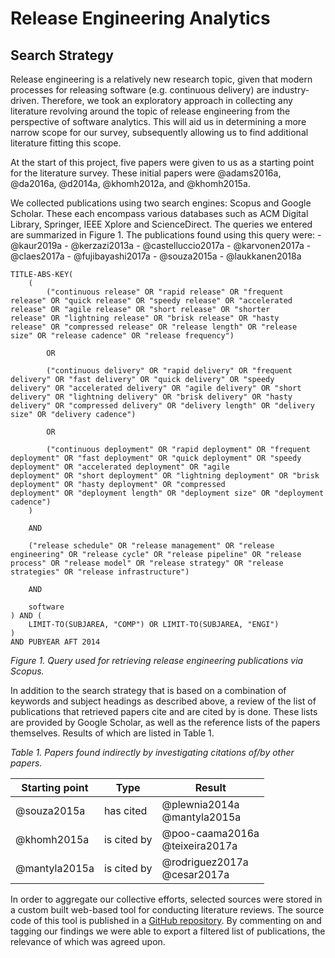 # Release Engineering Analytics

## Search Strategy
Release engineering is a relatively new research topic,
given that modern processes for releasing software (e.g. continuous delivery)
are industry-driven.
Therefore, we took an exploratory approach in collecting any literature
revolving around the topic of release engineering from the perspective of
software analytics.
This will aid us in determining a more narrow scope for our survey,
subsequently allowing us to find additional literature fitting this scope.

At the start of this project,
five papers were given to us as a starting point for the literature survey.
These initial papers were @adams2016a, @da2016a, @d2014a, @khomh2012a, and
@khomh2015a.

We collected publications using two search engines: Scopus and Google Scholar.
These each encompass various databases such as ACM Digital Library, Springer,
IEEE Xplore and ScienceDirect.
The queries we entered are summarized in Figure 1.
The publications found using this query were:
- @kaur2019a
- @kerzazi2013a
- @castelluccio2017a
- @karvonen2017a
- @claes2017a
- @fujibayashi2017a
- @souza2015a
- @laukkanen2018a

```
TITLE-ABS-KEY(
	(
		("continuous release" OR "rapid release" OR "frequent release" OR "quick release" OR "speedy release" OR "accelerated release" OR "agile release" OR "short release" OR "shorter release" OR "lightning release" OR "brisk release" OR "hasty release" OR "compressed release" OR "release length" OR "release size" OR "release cadence" OR "release frequency")

		OR

		("continuous delivery" OR "rapid delivery" OR "frequent delivery" OR "fast delivery" OR "quick delivery" OR "speedy delivery" OR "accelerated delivery" OR "agile delivery" OR "short delivery" OR "lightning delivery" OR "brisk delivery" OR "hasty delivery" OR "compressed delivery" OR "delivery length" OR "delivery size" OR "delivery cadence")

		OR

		("continuous deployment" OR "rapid deployment" OR "frequent deployment" OR "fast deployment" OR "quick deployment" OR "speedy deployment" OR "accelerated deployment" OR "agile deployment" OR "short deployment" OR "lightning deployment" OR "brisk deployment" OR "hasty deployment" OR "compressed deployment" OR "deployment length" OR "deployment size" OR "deployment cadence")
	)

	AND

	("release schedule" OR "release management" OR "release engineering" OR "release cycle" OR "release pipeline" OR "release process" OR "release model" OR "release strategy" OR "release strategies" OR "release infrastructure")

	AND

	software
) AND (
	LIMIT-TO(SUBJAREA, "COMP") OR LIMIT-TO(SUBJAREA, "ENGI")
)
AND PUBYEAR AFT 2014
```

_Figure 1. Query used for retrieving release engineering publications via Scopus._

In addition to the search strategy that is based on a combination of keywords
and subject headings as described above, a review of the list of publications
that retrieved papers cite and are cited by is done.
These lists are provided by Google Scholar,
as well as the reference lists of the papers themselves.
Results of which are listed in Table 1.

_Table 1. Papers found indirectly by investigating citations of/by other papers._

| Starting point | Type        | Result                              |
|----------------|-------------|-------------------------------------|
| @souza2015a    | has cited   | @plewnia2014a   <br> @mantyla2015a  |
| @khomh2015a    | is cited by | @poo-caama2016a <br> @teixeira2017a |
| @mantyla2015a  | is cited by | @rodriguez2017a <br> @cesar2017a    |

In order to aggregate our collective efforts, selected sources were stored in a
custom built web-based tool for conducting literature reviews.
The source code of this tool is published in a
[GitHub repository](https://github.com/jessetilro/research).
By commenting on and tagging our findings we were able to export a filtered
list of publications,
the relevance of which was agreed upon.
